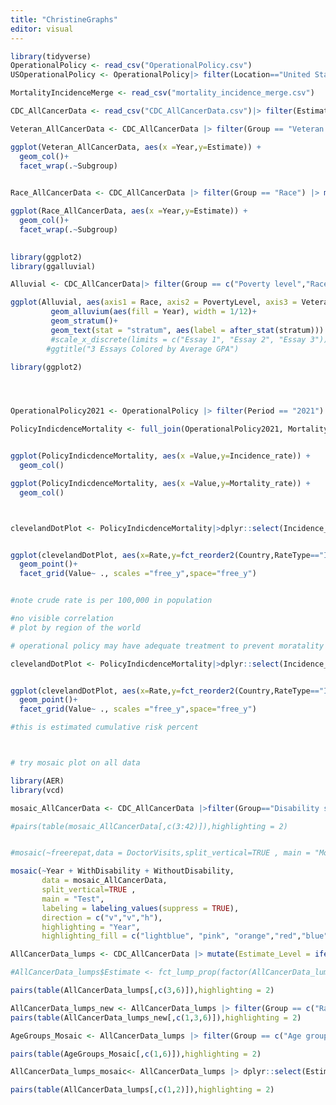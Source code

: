 ```yaml
---
title: "ChristineGraphs"
editor: visual
---
```


```r
library(tidyverse)
OperationalPolicy <- read_csv("OperationalPolicy.csv")
USOperationalPolicy <- OperationalPolicy|> filter(Location=="United States of America")

MortalityIncidenceMerge <- read_csv("mortality_incidence_merge.csv")
```

```r
CDC_AllCancerData <- read_csv("CDC_AllCancerData.csv")|> filter(Estimate!="N/A")|>mutate(Estimate = as.numeric(Estimate))
```

```r
Veteran_AllCancerData <- CDC_AllCancerData |> filter(Group == "Veteran status") |> mutate(Year = factor(Year))|>dplyr::select(Year,Subgroup,Estimate)

ggplot(Veteran_AllCancerData, aes(x =Year,y=Estimate)) +
  geom_col()+
  facet_wrap(.~Subgroup)
  


```

```r

Race_AllCancerData <- CDC_AllCancerData |> filter(Group == "Race") |> mutate(Year = factor(Year))|>dplyr::select(Year,Subgroup,Estimate)

ggplot(Race_AllCancerData, aes(x =Year,y=Estimate)) +
  geom_col()+
  facet_wrap(.~Subgroup)
  

```

```r
library(ggplot2)
library(ggalluvial)

Alluvial <- CDC_AllCancerData|> filter(Group == c("Poverty level","Race","Veteran status")) |> pivot_wider(names_from = Group,values_from = Subgroup) |> rename(PovertyLevel="Poverty level", VeteranStatus="Veteran status") #|> pivot_wider(names_from = ,values_from = Estimate) 

ggplot(Alluvial, aes(axis1 = Race, axis2 = PovertyLevel, axis3 = VeteranStatus, y = Estimate))+
         geom_alluvium(aes(fill = Year), width = 1/12)+
         geom_stratum()+
         geom_text(stat = "stratum", aes(label = after_stat(stratum))) #+
         #scale_x_discrete(limits = c("Essay 1", "Essay 2", "Essay 3"))+
        #ggtitle("3 Essays Colored by Average GPA")

```

```r

library(ggplot2)





```

```r
OperationalPolicy2021 <- OperationalPolicy |> filter(Period == "2021")|>dplyr::select(Value,Period,Location)|>rename(Country = "Location")

PolicyIndicdenceMortality <- full_join(OperationalPolicy2021, MortalityIncidenceMerge, join_by(Country)) |>filter(Incidence_rate != is.na(Incidence_rate), Value != is.na(Value))|> dplyr::select(Incidence_rate,Mortality_rate,Country,Value,Incidence_cum_risk_74,Mortality_cum_risk_74)


ggplot(PolicyIndicdenceMortality, aes(x =Value,y=Incidence_rate)) +
  geom_col()

ggplot(PolicyIndicdenceMortality, aes(x =Value,y=Mortality_rate)) +
  geom_col()



```

```r

```

```r


clevelandDotPlot <- PolicyIndicdenceMortality|>dplyr::select(Incidence_rate,Mortality_rate,Value,Country) |> pivot_longer(cols =!c(Value,Country),names_to = "RateType", values_to = "Rate" )


ggplot(clevelandDotPlot, aes(x=Rate,y=fct_reorder2(Country,RateType=="Incidence_rate",Rate,.desc=FALSE), color =RateType)) +
  geom_point()+
  facet_grid(Value~ ., scales ="free_y",space="free_y")


#note crude rate is per 100,000 in population 

#no visible correlation
# plot by region of the world

# operational policy may have adequate treatment to prevent moratality
```

```r

clevelandDotPlot <- PolicyIndicdenceMortality|>dplyr::select(Incidence_cum_risk_74,Mortality_cum_risk_74,Value,Country) |> pivot_longer(cols =!c(Value,Country),names_to = "RateType", values_to = "Rate" )


ggplot(clevelandDotPlot, aes(x=Rate,y=fct_reorder2(Country,RateType=="Incidence_cum_risk_74",Rate,.desc=FALSE), color =RateType)) +
  geom_point()+
  facet_grid(Value~ ., scales ="free_y",space="free_y")

#this is estimated cumulative risk percent




```

```r
# try mosaic plot on all data

library(AER)
library(vcd)

mosaic_AllCancerData <- CDC_AllCancerData |>filter(Group=="Disability status")|>pivot_wider(names_from=Subgroup,values_from=Estimate)|>rename(WithDisability = "With disability", WithoutDisability = "Without disability") #|> pivot_wider(names_from=Group,values_from=c(Subgroup,Estimate))

#pairs(table(mosaic_AllCancerData[,c(3:42)]),highlighting = 2)


#mosaic(~freerepat,data = DoctorVisits,split_vertical=TRUE , main = "Mosaic plot for numvisits vs freerepat",labeling = labeling_values)

mosaic(~Year + WithDisability + WithoutDisability,
       data = mosaic_AllCancerData,
       split_vertical=TRUE , 
       main = "Test",
       labeling = labeling_values(suppress = TRUE),
       direction = c("v","v","h"),
       highlighting = "Year",
       highlighting_fill = c("lightblue", "pink", "orange","red","blue"))
```

```r

AllCancerData_lumps <- CDC_AllCancerData |> mutate(Estimate_Level = ifelse(Estimate>20, "High",ifelse(Estimate>10,"Mid", "Low")))

#AllCancerData_lumps$Estimate <- fct_lump_prop(factor(AllCancerData_lumps$Estimate),prop = 0.02)

pairs(table(AllCancerData_lumps[,c(3,6)]),highlighting = 2)

```

```r

AllCancerData_lumps_new <- AllCancerData_lumps |> filter(Group == c("Race","Race and Hispanic origin", "Veteran status"))
pairs(table(AllCancerData_lumps_new[,c(1,3,6)]),highlighting = 2)

```

```r
AgeGroups_Mosaic <- AllCancerData_lumps |> filter(Group == c("Age groups with 65 years and older", "Age groups with 75 years and older")) 

pairs(table(AgeGroups_Mosaic[,c(1,6)]),highlighting = 2)
```

```r

AllCancerData_lumps_mosaic<- AllCancerData_lumps |> dplyr::select(Estimate_Level,Year, Group)|>pivot_wider(names_from = "Group", values_from = "Estimate_Level")

pairs(table(AllCancerData_lumps[,c(1,2)]),highlighting = 2)

```
